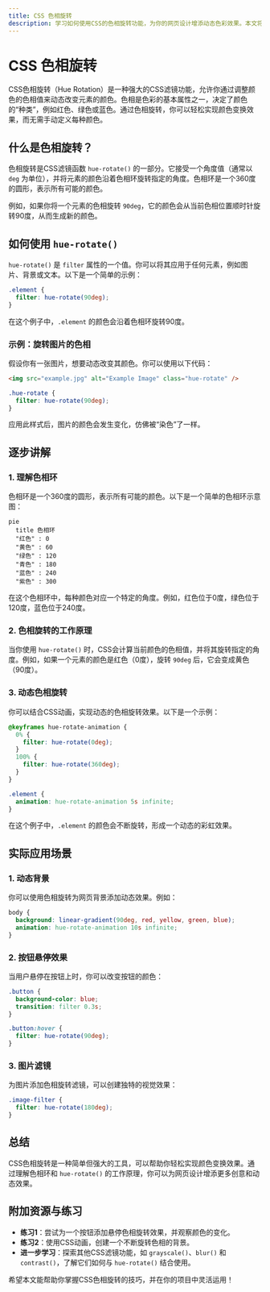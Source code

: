 ```yaml
---
title: CSS 色相旋转
description: 学习如何使用CSS的色相旋转功能，为你的网页设计增添动态色彩效果。本文将从基础概念讲起，逐步深入，并提供实际案例和代码示例。
---
```


# CSS 色相旋转

CSS色相旋转（Hue Rotation）是一种强大的CSS滤镜功能，允许你通过调整颜色的色相值来动态改变元素的颜色。色相是色彩的基本属性之一，决定了颜色的“种类”，例如红色、绿色或蓝色。通过色相旋转，你可以轻松实现颜色变换效果，而无需手动定义每种颜色。

## 什么是色相旋转？

色相旋转是CSS滤镜函数 `hue-rotate()` 的一部分。它接受一个角度值（通常以 `deg` 为单位），并将元素的颜色沿着色相环旋转指定的角度。色相环是一个360度的圆形，表示所有可能的颜色。

例如，如果你将一个元素的色相旋转 `90deg`，它的颜色会从当前色相位置顺时针旋转90度，从而生成新的颜色。

## 如何使用 `hue-rotate()`

`hue-rotate()` 是 `filter` 属性的一个值。你可以将其应用于任何元素，例如图片、背景或文本。以下是一个简单的示例：

```css
.element {
  filter: hue-rotate(90deg);
}
```

在这个例子中，`.element` 的颜色会沿着色相环旋转90度。

### 示例：旋转图片的色相

假设你有一张图片，想要动态改变其颜色。你可以使用以下代码：

```html
<img src="example.jpg" alt="Example Image" class="hue-rotate" />
```

```css
.hue-rotate {
  filter: hue-rotate(90deg);
}
```

应用此样式后，图片的颜色会发生变化，仿佛被“染色”了一样。

## 逐步讲解

### 1. 理解色相环

色相环是一个360度的圆形，表示所有可能的颜色。以下是一个简单的色相环示意图：

```mermaid
pie
  title 色相环
  "红色" : 0
  "黄色" : 60
  "绿色" : 120
  "青色" : 180
  "蓝色" : 240
  "紫色" : 300
```

在这个色相环中，每种颜色对应一个特定的角度。例如，红色位于0度，绿色位于120度，蓝色位于240度。

### 2. 色相旋转的工作原理

当你使用 `hue-rotate()` 时，CSS会计算当前颜色的色相值，并将其旋转指定的角度。例如，如果一个元素的颜色是红色（0度），旋转 `90deg` 后，它会变成黄色（90度）。

### 3. 动态色相旋转

你可以结合CSS动画，实现动态的色相旋转效果。以下是一个示例：

```css
@keyframes hue-rotate-animation {
  0% {
    filter: hue-rotate(0deg);
  }
  100% {
    filter: hue-rotate(360deg);
  }
}

.element {
  animation: hue-rotate-animation 5s infinite;
}
```

在这个例子中，`.element` 的颜色会不断旋转，形成一个动态的彩虹效果。

## 实际应用场景

### 1. 动态背景

你可以使用色相旋转为网页背景添加动态效果。例如：

```css
body {
  background: linear-gradient(90deg, red, yellow, green, blue);
  animation: hue-rotate-animation 10s infinite;
}
```

### 2. 按钮悬停效果

当用户悬停在按钮上时，你可以改变按钮的颜色：

```css
.button {
  background-color: blue;
  transition: filter 0.3s;
}

.button:hover {
  filter: hue-rotate(90deg);
}
```

### 3. 图片滤镜

为图片添加色相旋转滤镜，可以创建独特的视觉效果：

```css
.image-filter {
  filter: hue-rotate(180deg);
}
```

## 总结

CSS色相旋转是一种简单但强大的工具，可以帮助你轻松实现颜色变换效果。通过理解色相环和 `hue-rotate()` 的工作原理，你可以为网页设计增添更多创意和动态效果。

## 附加资源与练习

- **练习1**：尝试为一个按钮添加悬停色相旋转效果，并观察颜色的变化。
- **练习2**：使用CSS动画，创建一个不断旋转色相的背景。
- **进一步学习**：探索其他CSS滤镜功能，如 `grayscale()`、`blur()` 和 `contrast()`，了解它们如何与 `hue-rotate()` 结合使用。

希望本文能帮助你掌握CSS色相旋转的技巧，并在你的项目中灵活运用！